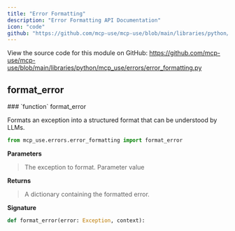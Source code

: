 ```yaml
---
title: "Error Formatting"
description: "Error Formatting API Documentation"
icon: "code"
github: "https://github.com/mcp-use/mcp-use/blob/main/libraries/python/mcp_use/errors/error_formatting.py"
---
```



<Callout type="info" title="Source Code">
View the source code for this module on GitHub: <a href='https://github.com/mcp-use/mcp-use/blob/main/libraries/python/mcp_use/errors/error_formatting.py' target='_blank' rel='noopener noreferrer'>https://github.com/mcp-use/mcp-use/blob/main/libraries/python/mcp_use/errors/error_formatting.py</a>
</Callout>


## format_error
<Card type="info">
### `function` format_error

Formats an exception into a structured format that can be understood by LLMs.


```python
from mcp_use.errors.error_formatting import format_error
```

**Parameters**
><ParamField body="error" type="Exception" required="True" >   The exception to format. </ParamField>
><ParamField body="context" required="True" >   Parameter value </ParamField>

**Returns**
><ResponseField name="returns" type="dict" >A dictionary containing the formatted error.</ResponseField>

**Signature**
```python wrap
def format_error(error: Exception, context):
```

</Card>
